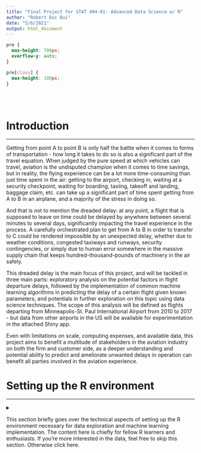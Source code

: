 ```yaml
---
title: "Final Project for STAT 494-01: Advanced Data Science w/ R"
author: "Robert Duc Bui"
date: "5/6/2021"
output: html_document
---
```


```css
pre {
  max-height: 700px;
  overflow-y: auto;
}

pre[class] {
  max-height: 100px;
}
```

<br><br>

<div class="mycontent">

# Introduction

------------------------------------------------------------------------

Getting from point A to point B is only half the battle when it comes to forms of transportation - how long it takes to do so is also a significant part of the travel equation. When judged by the pure speed at which vehicles can travel, aviation is the undisputed champion when it comes to time savings, but in reality, the flying experience can be a lot more time-consuming than just time spent in the air: getting to the airport, checking in, waiting at a security checkpoint, waiting for boarding, taxiing, takeoff and landing, baggage claim, etc. can take up a significant part of time spent getting from A to B in an airplane, and a majority of the stress in doing so.

And that is not to mention the dreaded delay: at any point, a flight that is supposed to leave on time could be delayed by anywhere between several minutes to several days, significantly impacting the travel experience in the process. A carefully orchestrated plan to get from A to B in order to transfer to C could be rendered impossible by an unexpected delay, whether due to weather conditions, congested taxiways and runways, security contingencies, or simply due to human error somewhere in the massive supply chain that keeps hundred-thousand-pounds of machinery in the air safely.

This dreaded delay is the main focus of this project, and will be tackled in three main parts: exploratory analysis on the potential factors in flight departure delays, followed by the implementation of common machine learning algorithms in predicting the delay of a certain flight given known parameters, and potentials in further exploration on this topic using data science techniques. The scope of this analysis will be defined as flights departing from Minneapolis-St. Paul International Airport from 2010 to 2017 - but data from other airports in the US will be available for experimentation in the attached Shiny app.

Even with limitations on scale, computing expenses, and available data, this project aims to benefit a multitude of stakeholders in the aviation industry on both the firm and customer side, as a deeper understanding and potential ability to predict and ameliorate unwanted delays in operation can benefit all parties involved in the aviation experience.

# Setting up the R environment

------------------------------------------------------------------------

<details>

<summary>

This section briefly goes over the technical aspects of setting up the R environment necessary for data exploration and machine learning implementation. The content here is chiefly for fellow R learners and enthusiasts. If you're more interested in the data, feel free to skip this section. Otherwise click here.

</summary>

## Basic Packages

For the graphs in this demonstration, I will be using the *tidyverse* suite of packages for RStudio as the main toolset for data wrangling, cleaning, and visualisation through *ggplot2*, and implementation of interactive plots through *plotly*. I will also be using *lubridate* for datetime manipulation, *stringr* for string manipulation, *dbplyr*, *RMySQL* and *RSQLite* for SQL querying from a database in order to speed up basic data manipulation. For aesthetic customisation of the document, I use *patchwork* and *extrafont*.

```r
library(tidyverse)   # RStudio's suite of extended tools.
library(magrittr)
library(lubridate)   # For datetime manipulation
library(extrafont)   # For custom fonts.
library(patchwork)   # For plot tiling.
library(kableExtra)  # For tables
library(plotly)      # For interactivity
library(Cairo)       # For plot render anti-aliasing
```

For the machine learning algorithms in part 2, I will be using the tidy R programming syntax of the *tidymodels* package, which acts as a universal wrapper for multiple ML packages. I will be using a combination of the *tidymodels*-included *yardstick* package and the *DALEX* and *DALEXtra* package family to assess the performance of the models. Depending on the specific ML model that *tidymodels* calls, RStudio will need specific packages, which I will note in the associated code section.

```r
library(tidymodels)  # For ML workflows.
library(tensorflow)  # For GPU acceleration with keras [NOT STABLE - DEPENDENT ON SYMLINK, WILL REBUILD]
library(ranger)      # For rf training
library(glmnet)      # For LASSO training
library(keras)       # For MLP training
library(DALEX)       # For model estimation and performance assessment.
library(DALEXtra)    # For model estimation and performance assessment.
```

## Database Setup

This project will be tapping into the *airlines* SQL database hosted by the authors of [Modern Data Science with R](https://mdsr-book.github.io/). In this section I will use *dbplyr* syntax to initialise and configure the R-to-SQL connection.

```r
library(dbplyr)
library(RMySQL)
library(RSQLite)

# Creating a database connection object to be used in dbplyr queries
con_air <- dbConnect(RMySQL::MySQL(),
                     dbname = "airlines",
                     host = "mdsr.cdc7tgkkqd0n.us-east-1.rds.amazonaws.com",
                     user = "mdsr_public",
                     password = "ImhsmflMDSwR")

dbListTables(con_air)
```

## Colour palette

I will also set a custom colour scale for use throughout different visualisations, for the sake of design continuity. The palettes are defined here, and displayed below. Each airline's colour is matched to elements of their logo and livery, or in cases where confusion could arise (as many airlines use shades of blue that are close to identical), a secondary or tertiary colour present on their livery or marketing material.

Note that for data corresponding to local and minor airlines that purely service routes as a subsidiary or in partnership with a major airline, I will process such data as part of the major airline to cut down on computational costs and reduce confusion, as most of such flights operated under code-sharing would be advertised as, and assigned a code matching that of the parent carrier.

```r
cols <- c("AA"="#0078d2",
          "AS"="#9abd63",
          "B6"="#7eb4f7",
          "DL"="#ab1740",
          "F9"="#006341",
          "HA"="#cb0686",
          "NK"="#f7e501",
          "OO"="#6d8ba6",
          "UA"="#00319b",
          "VX"="#dc2424",
          "WN"="#f29802",
          "YV"="#251f21")

airline_names <- c(
  "AA" = "American (incl. Subsidiaries)",
  "AS" = "Alaska",
  "B6" = "JetBlue",
  "DL" = "Delta (incl. Subsidiaries)",
  "F9" = "Frontier",
  "HA" = "Hawaii",
  "NK" = "Spirit",
  "OO" = "SkyWest",
  "UA" = "United (incl. Subsidiaries)",
  "VX" = "Virgin",
  "WN" = "Southwest",
  "YV" = "Mesa"
) %>% 
  as.data.frame() %>% 
  rownames_to_column("parent_carrier")

colnames(airline_names)[2] <- "name"

colors <- as.data.frame(cols) %>% 
  rownames_to_column()

colnames(colors)[1] <- "parent_carrier"
colnames(colors)[2] <- "color"

parent_carrier <- c("DL","AA","AS","B6","UA","DL","UA","F9","WN","HA","AA","NK","AA","OO","UA","AA","VX","WN","UA","YV")
```

</detail>

# Data Preparation

------------------------------------------------------------------------

This project will be tapping into the *airlines* SQL database hosted by the authors of [Modern Data Science with R](https://mdsr-book.github.io/). In this section I will use *dbplyr* syntax to initialise and configure the R-to-SQL connection.

First, a `local` string object is created for the airport code. This object would be used in the SQL query to isolate flights that depart from specified local airport. While having the entire dataset available for visualisation would be ideal, having one airport allows for more localised and specific insights, while cutting down on the memory requirement of processing a large amount of data. Note that even after isolating for MSP (Minneapolis-St. Paul International Airport), the data query still takes around a minute to run, and returns nearly a million rows of 9 columns.

```r
# Defining local airport for base analysis
local = "MSP"
```

Now, using *dplyr*'s syntax, I perform as much of the data cleaning and wrangling before calling the `collect()` function from *dbplyr*, to offload some of the computational work to the SQL server. Because this project is severely limited in terms of available memory, especially when compared to the much more scalable and managed memory pool of an AWS server, this step allows us to speed up processing speed while preventing a catastrophic crash due to memory leak or overflow. 

Not all of this could be done in one *dbplyr* pipeline, however. As base SQL does not have as robust a datetime manipulation feature set as *lubridate*, I can only offload as much transformation work before I have to export to a R dataframe that would allow compatibility with *lubridate*.

An alternative method for SQL-importing here would have been to write SQL queries manually instead of relying on *dbplyr*'s tidy-to-SQL translation, but as the two methods are roughly equivalent for all intents and purposes, I opt for tidy formatting as it would be more readable to R audiences, and to streamline interactions with local RStudio environment objects.

```r
# Filtering for only flights from defined local airport
flights_fromlocal <- tbl(con_air,"flights") %>% 
  filter(origin == local) %>% 
  mutate(date = substr(time_hour,1,10)) %>%
  select(date,year,month,day,hour,carrier,dest,dep_delay,distance) %>% 
  ungroup() %>% 
  collect()

# SELECT-ing for carriers and merging with parent-carrier and custom colour scale data (see Setting up the R Environment above for more details)
carriers <- tbl(con_air,"flights") %>% 
  group_by(carrier) %>% 
  summarise() %>% 
  collect() %>% 
  cbind(parent_carrier) %>% 
  left_join(colors)

# Separate data frame of destination airport latitude and longitude for flights that depart from local airport for spatial visualisation later on.
routes_fromlocal <- tbl(con_air,"flights") %>% 
  filter(origin == local) %>% 
  group_by(dest) %>% 
  summarise(n=n()) %>% 
  collect()
routes_fromlocal <- tbl(con_air,"airports") %>% 
  select(dest=faa,lat,lon,city) %>% 
  collect() %>% 
  right_join(routes_fromlocal) %>% 
  na.omit()

# Data point of geographical location for local airport.
local_geo <- tbl(con_air,"airports") %>% 
  filter(faa == local) %>% 
  select(lat,lon) %>% 
  collect()

# Separate data frame for airports that do not receive any flights from local airport.
airports_no_flights <- tbl(con_air,"airports") %>% 
  select(dest=faa,lat,lon,city) %>% 
  collect() %>% 
  anti_join(routes_fromlocal) %>% 
  na.omit()
```


# Exploratory Analysis of Departure Delays

------------------------------------------------------------------------

Now that the data is retrieved from the SQL server, we can proceed to the exploratory analysis.

## Carrier Effect

Given the different price segments that carriers operate at, it would be reasonable to surmise that operations and ground services pattern would also vary across carriers. This difference could potentially affect whether a flight is delayed or not, and thus here we look at difference in departure delay between carriers. 

> One quirk of the data set that must be noted is the fact that there are many negative values for departure delay, signifying that a flight is able to depart earlier than scheduled time. While this is good news for the passengers on such flights, negative values can potentially cause problems with scaling in plots while not contributing much to the usefulness of this analysis. Therefore, I have opted to standardise all negative `dep_delay` values to 0. In cases where extremely large values necessitate the use of a logarithmic scale, values equal to 0 or lower would be evaluated on a case-by-case basis, preferably by omitting them from that specific plot.

First we start off by examining the proportion of flights that are either early or on-time compared to late flights, and the number of flights departing from MSP, by carrier. Unsurprisingly, Delta operates the most flights out of MSP, one of its national hubs. Most airlines hover around 70% flights on-time, with Southwest, Spirit, and Frontier trailing the rest.

```r
options(scipen=999)

flights_fromlocal %>% 
  left_join(carriers) %>% 
  mutate(is_late = ifelse(dep_delay > 0, T, F)) %>% 
  group_by(parent_carrier,is_late) %>% 
  summarise(n=n()) %>%
  mutate(prop_on_time = round(n/sum(n),digits = 2)) %>% 
  left_join(airline_names) %>% 
  ggplot(
    aes(
      x = fct_reorder(name,n),
      y = n,
      alpha = ifelse(is_late != 1, 1, .85),
      fill = parent_carrier,
      color = parent_carrier
    )
  )+
  geom_col()+
  geom_text(aes(x = fct_reorder(name,n), 
                y = -4000, 
                label = format(round(prop_on_time, 2), nsmall = 2)),hjust = 1)+
  coord_flip()+
  scale_fill_manual(values = cols)+
  scale_color_manual(values = cols)+
  ylim(-12000, 600000)+
  #scale_y_sqrt()+
  theme_minimal()+
  labs(
    x = "",
    y = paste("Filled portions indicate on-time flights, departing from",local)
  )+
  theme(legend.position = "none")
```

The next plot examines the distribution in the delay of all flights that are NOT on-time, with `dep_delay` higher than 0. Almost all of these distributions have extremely long tails, with rare occurrences of much longer delays than usual. 

```r
flights_fromlocal %>% 
  filter(dep_delay > 0) %>% 
  left_join(carriers) %>% 
  select(parent_carrier,dep_delay) %>% 
  left_join(airline_names) %>% 
  ggplot(
    aes(
      x = dep_delay,
      y = name,
      fill = parent_carrier,
      colour = parent_carrier,
      group = name,
      height = ..density..
    )
  )+
  ggridges::geom_density_ridges(stat = "binline", 
                                trim = TRUE,
                                binwidth = 30,
                                panel_scaling = TRUE,
                                draw_baseline = F,
                                scale = .9)+
  scale_fill_manual(values = cols)+
  scale_color_manual(values = cols)+
  theme_minimal()+
  labs(
    x = paste("Departure Delay Distribution by Minutes, departing from",local),
    y = ""
  )+
  theme(legend.position = "none")
```

As this tail is very long but thin, with a quick stratification we can see that for extremely long wait times, only a very small proportion of flights have long wait times. The specific numbers for different strata are listed in the table below. 

```r
flights_fromlocal %>% 
  mutate(dep_delay = as.numeric(dep_delay)) %>% 
  select(dep_delay) %>% 
  mutate(Stratum = case_when(dep_delay <= 0 ~ "<0 or on-time",
                             0 < dep_delay & dep_delay <= 120 ~  "0 to 2 hours",
                             120 < dep_delay & dep_delay <= 360 ~ "2+ to 6 hours",
                             360 < dep_delay & dep_delay <= 720 ~ "6+ to 12 hours",
                             720 < dep_delay & dep_delay <= 1440 ~ "Half to full day",
                             1440 < dep_delay ~ "More than 1 full day")) %>% 
  group_by(Stratum) %>% 
  summarise(`# of Flights`=n()) %>% 
  mutate(Proportion = `# of Flights`/sum(`# of Flights`)) %>% 
  kbl() %>% 
  kable_styling(bootstrap_options = c("striped", "hover", "condensed"))
```

Note that as only about ~1.5% of all flights ever end up getting delayed for more than 2 hours, this might produce extremities that affect the performance of a machine learning model implemented on untransformed data. We will address this further in part 2.

This next plot examines the carrier effect on average delay time as a whole - including negative delays i.e. flights that depart early. Budget airlines fare worse here, with Spirit, Southwest, and Frontier scraping the bottom. Around the average and lower segment of delay times, with the exception of United, are major airlines like Delta, American, Alaska, and SkyWest (technically not a major airline, but operates as an affiliate for Alaska as Alaska SkyWest, American as American Eagle, Delta as Delta Connection, and United as United Express - so can roughly be considered as one in this context.)

Note that from here on out, I will be removing all carriers that have fewer than 100 flights over an assessment period, as such a small sample size cannot provide statistically robust information.

```r
flights_fromlocal %>% 
  left_join(carriers) %>% 
  group_by(parent_carrier) %>% 
  summarise(delay = mean(dep_delay),
            n = n()) %>% 
  left_join(airline_names) %>% 
  filter(n >= 100) %>% 
  ggplot(
    aes(
      x = fct_reorder(name,delay),
      y = delay,
      fill = parent_carrier,
      color = parent_carrier,
      text = paste("Carrier: ", name,"\n",
                   "Number of flights: ", n, "\n",
                   "Average Delay: ~",round(delay,digits=2)," minutes","\n", sep = "")
    )
  )+
  geom_col(size = .01)+
  coord_flip()+
  scale_fill_manual(values = cols)+
  scale_color_manual(values = cols)+
  theme_minimal()+
  labs(
    x = "",
    y = paste("Average Delay by Minutes, departing from",local)
  )+
  theme(legend.position = "none") -> p

p %>% ggplotly(tooltip = c("text"))

```

With the above graphs in mind, we can come to a conclusion that there is a moderate relationship between carrier and delay times: budget airlines generally have more delays, major airlines hover around the average (with Delta providing a pretty good demonstration of the law of large numbers, trending towards an average performance through a large number of samples). Whether this relationship is robust or not will be explored in the performance assessment of machine learning models in part 2.

## Year-over-Year Effect

Without any information, we can still surmise that there could be a relationship between a specific year and average delay times: different weather patterns, specific economic events that affect travel volume on the demand side and supply chain integrity on the supply side, world events that could lead to tightening or loosening security measures, etc. While not present in the data set, the year 2020 and 2021 would be prime examples of this: flight volumes plummeted during 2020 compared to all other years around it, and 2021 flight volume could start to recover and even increase relatively to pre-pandemic levels due to the pressure-valve-like release of suppressed, latent travel demand. 

To establish a baseline before applying the above carrier effect, we now plot the average delay time by year. The year-over-year difference is negligible (~2 minute change, practically imperceptible compared to airtime), which could be due to the large proportion of flights that are on-time or early. Therefore we add an additional group for *only* flights that are delayed by at least 1 minute, for which the YoY change remains negligible, with the exception of 2016, after which delays are elevated by nearly 8 minutes compared to pre-2016 levels.

```r
flights_fromlocal %>%
  left_join(carriers) %>%
  filter(dep_delay > 0) %>%
  group_by(year) %>%
  summarise(delay = mean(dep_delay),
            n = n()) %>%
  mutate(valtype = ifelse(T, "Delayed Only")) %>%
  rbind(
    flights_fromlocal %>%
      left_join(carriers) %>%
      group_by(year) %>%
      summarise(delay = mean(dep_delay),
                n = n()) %>%
      mutate(valtype = ifelse(T, "All Flights"))
  ) %>%
  ggplot(aes(
    x = year,
    y = delay,
    #fill = parent_carrier,
    color = valtype,
    group = 1,
    text = paste(
      "Year: ",year,"\n",
      "Number of flights: ",n,"\n",
      valtype, " Delay: ~",round(delay,digits = 1)," minutes","\n",
      "Group: ",valtype,
      sep = ""
    )
  )) +
  geom_line(size = 0.7) +
  geom_point() +
  #scale_fill_manual(values = cols)+
  #scale_color_manual(values = cols)+
  #facet_wrap(~name)+
  theme_minimal() +
  labs(x = paste("Year-over-Year Average Delay by Minutes, departing from",local),
       y = "") +
  theme(legend.position = "none") -> p

p %>% ggplotly(tooltip = c("text"))
```

Similarly, plotting the YoY change in the median value of departure delay gives us little in the way of insights. From here on out, similar baseline plots will have both mean and median combined on the same plot.

```r
flights_fromlocal %>%
  left_join(carriers) %>%
  filter(dep_delay > 0) %>%
  group_by(year) %>%
  summarise(delay = median(dep_delay),
            n = n()) %>%
  mutate(valtype = ifelse(T, "Delayed Only")) %>%
  rbind(
    flights_fromlocal %>%
      left_join(carriers) %>%
      group_by(year) %>%
      summarise(delay = median(dep_delay),
                n = n()) %>%
      mutate(valtype = ifelse(T, "All Flights"))
  ) %>%
  ggplot(aes(
    x = year,
    y = delay,
    #fill = parent_carrier,
    color = valtype,
    group = 1,
    text = paste(
      "Year: ",year,"\n",
      "Number of flights: ",n,"\n",
      "Median Delay: ~",round(delay,digits = 1)," minutes","\n",
      "Group: ",valtype,
      sep = ""
    )
  )) +
  geom_line(size = 0.7) +
  geom_point() +
  #scale_fill_manual(values = cols)+
  #scale_color_manual(values = cols)+
  #facet_wrap(~name)+
  theme_minimal() +
  labs(x = paste("Year-over-Year Median Delay by Minutes, departing from",local),
       y = "") +
  theme(legend.position = "none") -> p

p %>% ggplotly(tooltip = c("text"))
```

Applying a `facet_wrap` for different carriers, the trends for most carriers with substantive volume out of MSP do not appear to showcase any robust temporal relationships, with the exception of Spirit. Somewhat encouragingly, Spirit's track record improved year-over-year from 2015 to 2017 by significant amounts.

```r
flights_fromlocal %>% 
  left_join(carriers) %>% 
  group_by(year,parent_carrier) %>% 
  summarise(delay = mean(dep_delay),
            n = n()) %>% 
  mutate(shapetype = ifelse(1,"Average")) %>% 
  rbind(
    flights_fromlocal %>%
      left_join(carriers) %>%
      group_by(year,parent_carrier) %>%
      summarise(delay = median(dep_delay),
                n = n()) %>%
      mutate(shapetype = ifelse(T, "Median"))
  ) %>% 
  left_join(airline_names) %>% 
  filter(n>=100) %>% 
  left_join(airline_names) %>% 
  ggplot(
    aes(
      x = year,
      y = delay,
      fill = parent_carrier,
      color = parent_carrier,
      shape = shapetype,
      linetype = shapetype,
      group = 1,
      text = paste("Carrier: ", name,"\n",
                   "Year: ", year, "\n",
                   "Number of flights: ", n, "\n",
                   shapetype, " Delay: ~",round(delay)," minutes","\n", sep = "")
    )
  )+
  geom_line(size = 0.7)+
  geom_point()+
  scale_fill_manual(values = cols)+
  scale_color_manual(values = cols)+
  facet_wrap(~name)+
  theme_minimal()+
  labs(
    x = paste("Year-over-Year Mean/Median Delay across Carriers by Minutes, departing from",local),
    y = ""
  )+
  theme(legend.position = "none") -> p

p %>% ggplotly(tooltip = c("text"))
```

## Month Effect

Of the time effects, the differential between delays across months is probably the most intuitive even without any domain knowledge: certain months of the year with popular holidays would see increased travel volume, thereby increasing the likelihood of a delay occurring. Below we establish a baseline of mean and median delay by month of the year when taking the whole data frame, before delving into carrier effects. 

As seen below, these assumptions pretty much hold true: both median and mean `dep_delay` are higher in peak travel months such as the June-July summer vacation season and the Christmas season. 

```r
flights_fromlocal %>%
  left_join(carriers) %>%
  filter(dep_delay > 0) %>%
  group_by(month) %>%
  summarise(delay = median(dep_delay),
            n = n()) %>% 
  mutate(valtype = ifelse(T, "Delayed Only"),
         shapetype = ifelse(T,"Median")) %>%
  rbind(
    flights_fromlocal %>%
      left_join(carriers) %>%
      group_by(month) %>%
      summarise(delay = median(dep_delay),
                n = n()) %>%
      mutate(valtype = ifelse(T, "All Flights"),
             shapetype = ifelse(T,"Median"))
  ) %>%
  rbind(
    flights_fromlocal %>%
      left_join(carriers) %>%
      group_by(month) %>%
      summarise(delay = mean(dep_delay),
                n = n()) %>%
      mutate(valtype = ifelse(T, "All Flights"),
             shapetype = ifelse(T,"Average"))
  ) %>%
  rbind(
    flights_fromlocal %>%
      left_join(carriers) %>%
      filter(dep_delay > 0) %>%
      group_by(month) %>%
      summarise(delay = mean(dep_delay),
                n = n()) %>%
      mutate(valtype = ifelse(T, "Delayed Only"),
             shapetype = ifelse(T,"Average"))
  ) %>%
  ggplot(aes(
    x = month,
    y = delay,
    #fill = parent_carrier,
    color = valtype,
    shape = shapetype,
    linetype = shapetype,
    group = 1,
    text = paste(
      "Month: ",month,"\n",
      "Number of flights: ",n,"\n",
      shapetype, " Delay: ~",round(delay,digits = 1)," minutes","\n",
      "Group: ",valtype,
      sep = ""
    )
  )) +
  geom_line(size = 0.7) +
  geom_point() +
  scale_x_discrete(limits=c(1:12))+
  #scale_fill_manual(values = cols)+
  #scale_color_manual(values = cols)+
  #facet_wrap(~name)+
  theme_minimal() +
  labs(x = paste("Monthly Median/Mean Delay by Minutes, departing from",local),
       y = "") +
  theme(legend.position = "none") -> p

p %>% ggplotly(tooltip = c("text"))
```

When faceted by carriers, the same pattern roughly holds across carriers with substantial volume. Interestingly enough, Spirit stands out as the sole airline with a much larger increase in average delay times as it transitions from low volume to high volume. There could be two potential reasons behind this pattern: either this is an artifact of Spirit's lower overall flight volume compared to major airlines, or perhaps Spirit's operational model is less scalable than that of major airlines, whose processes might be more adapted to allow for operational consistency and continuity during periods of heavy load.

```r
flights_fromlocal %>% 
  left_join(carriers) %>% 
  group_by(month,parent_carrier) %>% 
  summarise(delay = mean(dep_delay),
            n=n()) %>% 
  mutate(shapetype = ifelse(1,"Average")) %>% 
  rbind(
    flights_fromlocal %>%
      left_join(carriers) %>%
      group_by(month,parent_carrier) %>%
      summarise(delay = median(dep_delay),
                n = n()) %>%
      mutate(shapetype = ifelse(T, "Median"))
  ) %>% 
  left_join(airline_names) %>% 
  filter(n>=100) %>% 
  ggplot(
    aes(
      x = month,
      y = delay,
      fill = parent_carrier,
      color = parent_carrier,
      shape = shapetype,
      linetype = shapetype,
      group = 1,
      text = paste("Carrier: ", name,"\n",
                   "Month: ", month, "\n",
                   "Number of flights: ", n, "\n",
                   shapetype, " Delay: ~",round(delay)," minutes","\n", sep = "")
    )
  )+
  geom_line(size = 0.7)+
  geom_point()+
  scale_fill_manual(values = cols)+
  scale_color_manual(values = cols)+
  scale_x_discrete(limits=c(1:12))+
  facet_wrap(~name)+
  theme_minimal()+
  labs(
    x = paste("Monthly Median/Mean Delay across Carriers by Minutes, departing from",local),
    y = ""
  )+
  theme(legend.position = "none") -> p

p %>% ggplotly(tooltip = c("text"))
```

## Day-of-the-Week Effect

Using the same procedure as for the previous two potential time effects, here we can scarcely observe any pattern.

```r
flights_fromlocal %>%
  mutate(time_day = date(date),
         wday = wday(time_day)) %>% 
  left_join(carriers) %>%
  filter(dep_delay > 0) %>%
  group_by(wday) %>%
  summarise(delay = median(dep_delay),
            n = n()) %>% 
  mutate(valtype = ifelse(T, "Delayed Only"),
         shapetype = ifelse(T,"Median")) %>%
  rbind(
    flights_fromlocal %>%
      mutate(time_day = date(date),
             wday = wday(time_day)) %>% 
      left_join(carriers) %>%
      group_by(wday) %>%
      summarise(delay = median(dep_delay),
                n = n()) %>%
      mutate(valtype = ifelse(T, "All Flights"),
             shapetype = ifelse(T,"Median"))
  ) %>%
  rbind(
    flights_fromlocal %>%
      mutate(time_day = date(date),
             wday = wday(time_day)) %>% 
      left_join(carriers) %>%
      group_by(wday) %>%
      summarise(delay = mean(dep_delay),
                n = n()) %>%
      mutate(valtype = ifelse(T, "All Flights"),
             shapetype = ifelse(T,"Average"))
  ) %>%
  rbind(
    flights_fromlocal %>%
      mutate(time_day = date(date),
             wday = wday(time_day)) %>% 
      left_join(carriers) %>%
      filter(dep_delay > 0) %>%
      group_by(wday) %>%
      summarise(delay = mean(dep_delay),
                n = n()) %>%
      mutate(valtype = ifelse(T, "Delayed Only"),
             shapetype = ifelse(T,"Average"))
  )  %>%
  ggplot(aes(
    x = wday,
    y = delay,
    #fill = parent_carrier,
    color = valtype,
    shape = shapetype,
    linetype = shapetype,
    group = 1,
    text = paste(
      "Weekday: ",wday,"\n",
      "Number of flights: ",n,"\n",
      shapetype," Delay: ~",round(delay,digits = 1)," minutes","\n",
      "Group: ",valtype,
      sep = ""
    )
  )) +
  geom_line(size = 0.7) +
  geom_point() +
  #scale_fill_manual(values = cols)+
  #scale_color_manual(values = cols)+
  #facet_wrap(~name)+
  scale_x_discrete(limits=c(1:7))+
  theme_minimal() +
  labs(x = paste("Mean/Median Delay across days of the week by Minutes, departing from",local),
       y = "") +
  theme(legend.position = "none") -> p

p %>% ggplotly(tooltip = c("text"))
```

Similarly, there is little to be gleaned from carrier-faceted data either. There seems not to be a very robust relationship, if any at all, between `wday` and `dep_delay`. We will refrain from creating this variable in training the machine learning models.

```r
flights_fromlocal %>% 
  mutate(time_day = date(date),
         wday = wday(time_day)) %>% 
  left_join(carriers) %>%
  group_by(wday,parent_carrier) %>% 
  summarise(delay = mean(dep_delay),
            n=n()) %>% 
  mutate(shapetype = ifelse(1,"Average")) %>% 
  rbind(
    flights_fromlocal %>%
      mutate(time_day = date(date),
             wday = wday(time_day)) %>% 
      left_join(carriers) %>%
      group_by(wday,parent_carrier) %>%
      summarise(delay = median(dep_delay),
                n = n()) %>%
      mutate(shapetype = ifelse(T, "Median"))
  ) %>% 
  left_join(airline_names) %>% 
  filter(n>=100) %>% 
  ggplot(
    aes(
      x = wday,
      y = delay,
      fill = parent_carrier,
      color = parent_carrier,
      shape = shapetype,
      linetype = shapetype,
      group = 1,
      text = paste("Carrier: ", name,"\n",
                   "Day of the Week: ", wday, "\n",
                   "Number of flights: ", n, "\n",
                   shapetype," Delay: ~",round(delay)," minutes","\n", sep = "")
    )
  )+
  geom_line(size = 0.7)+
  geom_point()+
  scale_fill_manual(values = cols)+
  scale_color_manual(values = cols)+
  scale_x_discrete(limits=c(1:7))+
  facet_wrap(~name)+
  theme_minimal()+
  labs(
    x = paste("Mean/Median Delay across days of the week by Minutes, departing from",local),
    y = ""
  )+
  theme(legend.position = "none") -> p

p %>% ggplotly(tooltip = c("text"))
```

## Hour Effect

Grouping all flights in a certain hour and plotting departure delay shows that the later a flight is scheduled to leave in the day, the higher the expected delay amount. This pattern holds across airlines, albeit to different extents, and can potentially be included in machine learning models.

```r
flights_fromlocal %>%
  left_join(carriers) %>%
  filter(dep_delay > 0) %>%
  group_by(hour) %>%
  summarise(delay = median(dep_delay),
            n = n()) %>% 
  mutate(valtype = ifelse(T, "Delayed Only"),
         shapetype = ifelse(T,"Median")) %>%
  rbind(
    flights_fromlocal %>%
      left_join(carriers) %>%
      group_by(hour) %>%
      summarise(delay = median(dep_delay),
                n = n()) %>%
      mutate(valtype = ifelse(T, "All Flights"),
             shapetype = ifelse(T,"Median"))
  ) %>%
  rbind(
    flights_fromlocal %>%
      left_join(carriers) %>%
      group_by(hour) %>%
      summarise(delay = mean(dep_delay),
                n = n()) %>%
      mutate(valtype = ifelse(T, "All Flights"),
             shapetype = ifelse(T,"Average"))
  ) %>%
  rbind(
    flights_fromlocal %>%
      left_join(carriers) %>%
      filter(dep_delay > 0) %>%
      group_by(hour) %>%
      summarise(delay = mean(dep_delay),
                n = n()) %>%
      mutate(valtype = ifelse(T, "Delayed Only"),
             shapetype = ifelse(T,"Average"))
  )  %>%
  filter(n>100) %>% 
  ggplot(aes(
    x = hour,
    y = delay,
    #fill = parent_carrier,
    color = valtype,
    shape = shapetype,
    linetype = shapetype,
    group = 1,
    text = paste(
      "Hour: ",hour,"\n",
      "Number of flights: ",n,"\n",
      shapetype," Delay: ~",round(delay,digits = 1)," minutes","\n",
      "Group: ",valtype,
      sep = ""
    )
  )) +
  geom_line(size = 0.7) +
  geom_point() +
  #scale_fill_manual(values = cols)+
  #scale_color_manual(values = cols)+
  #facet_wrap(~name)+
  scale_x_discrete(limits=c(0:23))+
  theme_minimal() +
  labs(x = paste("Mean/Median Delay across hours, departing from",local),
       y = "") +
  theme(legend.position = "none") -> p

p %>% ggplotly(tooltip = c("text"))
```


```r
flights_fromlocal %>% 
  left_join(carriers) %>% 
  group_by(hour,parent_carrier) %>% 
  summarise(delay = mean(dep_delay),
            n=n()) %>% 
  mutate(shapetype = ifelse(1,"Average")) %>% 
  rbind(
    flights_fromlocal %>%
      left_join(carriers) %>%
      group_by(hour,parent_carrier) %>%
      summarise(delay = median(dep_delay),
                n = n()) %>%
      mutate(shapetype = ifelse(T, "Median"))
  ) %>% 
  left_join(airline_names) %>% 
  filter(n>=100) %>% 
  ggplot(
    aes(
      x = hour,
      y = delay,
      fill = parent_carrier,
      color = parent_carrier,
      shape = shapetype,
      linetype = shapetype,
      group = 1,
      text = paste("Carrier: ", name,"\n",
                   "Hour: ", hour, "\n",
                   "Number of flights: ", n, "\n",
                   shapetype, " Delay: ~",round(delay)," minutes","\n", sep = "")
    )
  )+
  geom_line(size = 0.7)+
  geom_point()+
  scale_fill_manual(values = cols)+
  scale_color_manual(values = cols)+
  scale_x_discrete(limits=seq(0, 24, 2))+
  facet_wrap(~name)+
  theme_minimal()+
  labs(
    x = paste("Mean/Median Delay across hours, departing from", local),
    y = ""
  )+
  theme(legend.position = "none") -> p

p %>% ggplotly(tooltip = c("text"))
```

## Destinations

To see the various destinations of flights departing from MSP and the average delay for each destination airport, here we construct a plotly interactive map directly with `plotly`'s syntax instead of a `ggplotly`-based approach. In the below map and its interactive counterpart in the Shiny app, the star denotes departure airport, green circles denote destination airports, and the size of said circles are the average delay. The average annual volume of flights is also encoded in the hover tooltip.

```r
flights_fromlocal %>% 
  group_by(dest) %>% 
  summarise(delay = mean(dep_delay)) %>% 
  left_join(routes_fromlocal) -> d2

geo <- list(
      #scope = "usa",
      projection = list(
      type = 'orthographic',
      rotation = list(lon = local_geo$lon, lat = local_geo$lat, roll = 0)
      ),
      showland = T,
      landcolor = 'transparent',
      countrycolor = 'transparent'
    )
    
p <- plot_geo() %>% 
      add_markers(
        data = airports_no_flights, x = ~lon, y = ~lat, 
        size = .1, 
        opacity=.16,
        hoverinfo = "none",
        symbol = I("x-thin"),
      ) %>%
      add_segments(
        data = d2, 
        x = local_geo$lon, xend = ~lon,
        y = local_geo$lat, yend = ~lat,
        alpha=.175,size = ~sqrt(n),
        opacity = .5
      ) %>% 
      add_markers(
        data = d2, x = ~lon, y = ~lat, 
        text = ~paste("Destination Airport:   ", dest, "\n","City:                          ",city,"\n","Average Delay:         ",round(delay)," minutes","\n","Annual # Flights:      ",n/8,sep=""), 
        hoverinfo = "text",
        size = ~delay^2
      ) %>% 
      add_markers(
        data = d2, x = local_geo$lon, y = local_geo$lat, 
        text = paste(local), 
        hoverinfo = "text",
        size = I(10),
        symbol = I("star"),
        color = I("red")
      )

ggplotly(p) %>% 
      layout(
        title = 'Delay by Destination Airport',
        geo = geo, showlegend = F,
        plot_bgcolor='transparent',
        paper_bgcolor='transparent'
      )
```

Given MSP's status as a major airport, its service network is extensive - which in turn causes this plot to be fairly information-dense. The following graph plot air distance to a destination against average delay to more clearly examine the potential relationship between the two. 

This scatterplot does not appear to follow a very robust relationship, and demonstrates a high amount of heteroskedasticity. Yet it does not appear to be entirely trivial, and perhaps ML algorithms can still make use of this variable in calculating an expected delay value.

```r
d2 %>%
  mutate(dist_km = geosphere::distHaversine(cbind(lon, lat),
                                            cbind(local_geo$lon, local_geo$lat)) /
           1000) %>%
  ggplot(aes(x    = dist_km,
             y    = delay,
             text = paste("Airport: ",dest,
                          "\nCity: ",city,
                          "\nDistance :",round(dist_km,digits=2),
                          "\nAvg. Delay: ",round(delay,digits=2),
                          sep = ""))) +
  geom_jitter()+
  labs(
    x = "Distance (km)",
    y = "Average Delay"
  )+
  theme_minimal() -> p1

p1 %>% ggplotly(tooltip = c("text"))
```

## EXTRA 1: Shiny App for All Airports Data Exploration

This section includes an embedded link to a Shiny app that allows all of the above plots to be produced for any airport in the US, accessible via the 3-letter IATA airport code. Note that as data is retrieved from a remote SQL server, performance is highly dependent on connection speed, data size, server load, etc. - as such, airports with massive flight volume such as ATL or LAX might take significantly longer to import.

```r
knitr::include_app("https://robert-mdh-bui.shinyapps.io/flights_exploratory_analysis/",
                   height = "600px")
```

> In case the embedded application does not load, here is a [Direct Link](https://robert-mdh-bui.shinyapps.io/flights_exploratory_analysis/).

# Machine Learning to Predict Delays

------------------------------------------------------------------------

## Resetting the environment

To start building the ML pipeline with `tidymodels`, first we have to clear the global environment to free up memory that could be better used for training at this stage. Then, using the same process of setting up the database earlier, we retrieve data from the server through `RMySQL` and `dbplyr` syntax.

```r
rm(list = ls())

con_air <- dbConnect(RMySQL::MySQL(),
                     dbname = "airlines",
                     host = "mdsr.cdc7tgkkqd0n.us-east-1.rds.amazonaws.com",
                     user = "mdsr_public",
                     password = "ImhsmflMDSwR")

local = "MSP"
parent_carrier <- c("DL","AA","AS","B6","UA","DL","UA","F9","WN","HA","AA","NK","AA","OO","UA","AA","VX","WN","UA","YV")

# Re-acquiring data for training & testing
alldata_local <- tbl(con_air,"flights") %>% 
  filter(origin == local,
         cancelled == 0,
         diverted == 0) %>% 
  select(time=sched_dep_time,carrier,dest,distance,date=time_hour,dep_delay) %>% 
  collect()

# Acquiring carrier data
carriers <- tbl(con_air,"flights") %>% 
  group_by(carrier) %>% 
  summarise() %>% 
  collect() %>% 
  cbind(parent_carrier)

# Replacing minor contract airlines with parent carrier tag and merging to form final raw data set
alldata_local <- alldata_local %>% 
  left_join(carriers) %>% 
  mutate(date = lubridate::date(date),
         carrier = parent_carrier) %>% 
  select(-c(parent_carrier))
```

As a step of caution to ensure that the training process does not consume too much system resources and overflow onto system pagefiles (which would slow performance down even further), we check the size of the data object with the `object_size()` function from the `pryr` package.

```r
alldata_local %>% 
  pryr::object_size()
```

```r
load(file = "trained_workflows/MSP/ranger_fit_log.RData")
load(file = "trained_workflows/MSP/lasso_fit_log.RData")
load(file = "trained_workflows/MSP/mlp.nnet_fit_log.RData")
```


## Pre-recipe transformation

Before we begin constructing `tidymodel` pipelines, recall that the distribution of departure delay values has an extremely long and thin tail - indicating the presence of extreme outliers, which might cause model performance to be negatively affected, or incorrectly assessed. In order to get around this, we perform a logarithmic scaling on departure delay values, which would allow for greater flexibility in dealing with extremities. A corollary of this however, is that flights that are on-time or early would not have a log value (since `log(0)` is undefined and `log(k)`for `k < 0` is not a real number) - which means we would have to force those values to 0 (equivalent to `log(1)`, or the same value as a flight that leaves 1 minute after scheduled). For all intents and purposes, whether a flight leaves 5 minutes early or 1 minute late should not matter for a traveller, so I would consider this loss of data integrity an acceptable trade-off.

```r
logdata_local <- alldata_local %>% 
  mutate(log_delay = case_when(dep_delay <= 1 ~ 0,
                                   dep_delay > 1 ~ dep_delay %>% log())) %>% 
  filter(is.double(log_delay) == T) %>% 
  select(-dep_delay)

```

We will not be keeping the year of a flight in the model, as this would introduce difficulties in adjusting for predicting present and future flights: integrating a time-series prediction algorithm to account for future trends is outside of the scopes of this project. 

Additionally, this raises a significant concern with using this model on present and future data, as predicting aviation patterns post-COVID would also require both domain knowledge and statistical techniques far beyond the scope of this project. We will proceed with building models nonetheless, holding the assumption that any outcome model would be more indicative of component factors contributing to departure delays, rather than actually being useful in the purpose of predicting the future especially in its current stage of relative non-complexity. 

Thus, we extract the month and date data from the `date` column and discard the year - and for the sake of convenience, rearrange the columns. The date column would still be kept however, in order to match them to US holidays.

```r
logdata_local <- logdata_local %>% 
  mutate(
    month = month(date),
    day = day(date)
  ) %>% 
  select(month,day,date,time,carrier,dest,distance,log_delay)
```

## Splitting the data

As per standard procedure, the data is split into a training set and a testing set for validation. Here we use `tidymodel` syntax to create a split key, and subset the data into their respective frames.

```r
# Setting seed for reproducibility 
set.seed(8675309) # Talk about an earworm.

splitkey <- initial_split(logdata_local, prop = .75)

flight_training_log <- splitkey %>% training()
flight_testing_log  <- splitkey %>% testing()
```

Finally, before we start building the model, for the purpose of benchmarking later on, we establish a baseline performance of a naive model that 'predicts' `log_delay` by assigning every row the average of all `log_delay`s. The metric chosen here would be RMSE, as this is a regression question as opposed to classification.


```r
rmse_naive <- flight_training_log %>% 
  mutate(naive_avg = mean(log_delay)) %>% 
  summarise(training_naive_log_rmse = sqrt(mean((log_delay - naive_avg) ^ 2)))

rmse_set <- rmse_naive
rmse_set
```


## Building the model

### Recipe

Now we can start building the recipe. To cut down on time and processing complexity, we will be using one recipe of universal tranformations that need to be performed, such as creating dummy variables to encode whether a flight was on a US public holiday or not and for day and month variables, creating dummy variables for factor columns, removing redundancies, centering-and-scaling numeric values, etc.

```r
recipe_log <- recipe(log_delay ~ .,
         data = flight_training_log) %>% 
  step_holiday(date, holidays = timeDate::listHolidays("US")) %>% 
  step_rm(date) %>% 
  step_mutate(time = (time %/% 100) + (time %% 100 / 60),
              month = month %>% as.factor(),
              day = day %>% as.factor()) %>% 
  step_dummy(c(day,month,carrier,dest)) %>%
  step_scale(c(time,distance)) %>% 
  step_center(c(time,distance)) %>% 
  step_zv(all_predictors())
```

### Model Specifications

Now we construct the specifications for three different models. While there are many different approaches to a regression problem, here we will limit our scope to just Random Forests, LASSO Regression, and Multi-Layer Perceptrons. The first two represent more intermediate versions of basic algorithms (Decision Trees and Linear Regression), while MLP represents the most basic foray into deep learning techniques. Once again, as we are time-constrained, cross-validation and regularisation will only be performed at the most basic levels where absolutely necessary.

```r
# Random Forest w/ `ranger` package
ranger_spec_log <- 
  rand_forest(mtry = 5,
              min_n = 50,
              trees = 100) %>% 
  set_mode("regression") %>% 
  set_engine("ranger")

ranger_wf_log <-
  workflow() %>% 
  add_recipe(recipe_log) %>% 
  add_model(ranger_spec_log)

# LASSO regression w/ `glmnet` package
lasso_spec_log <-
  linear_reg(mixture = 1) %>%
  set_engine("glmnet") %>%
  set_args(penalty = tune()) %>%
  set_mode("regression")

lasso_wf_log <-
  workflow() %>%
  add_recipe(recipe_log) %>%
  add_model(lasso_spec_log)

set.seed(8675309)
lasso_cv_log <-
  vfold_cv(flight_training_log, v = 3)

penalty_grid <-
  grid_regular(penalty(),
               levels = 4)

lasso_tune_log <-
  lasso_wf_log %>%
  tune_grid(resamples = lasso_cv_log,
            grid = penalty_grid)

lasso_best_param_log <-
  lasso_tune_log %>%
  select_best(metric = "rmse")

lasso_final_wf_log <-
  lasso_wf_log %>%
  finalize_workflow(lasso_best_param_log)

# Multi-Layer Perceptron with `keras`. 
# 
#mlp_spec_log <- 
  #mlp(epochs = 80, 
      #hidden_units = 20, 
      #dropout = .05) %>% 
  #set_mode("regression") %>% 
  #set_engine("keras", verbose = 1)

#mlp_wf_log <-
  #workflow() %>% 
  #add_recipe(recipe_log) %>% 
  #add_model(mlp_spec_log)

# Multi-Layer Perceptron with `nnet`, for compatibility
mlp.nnet_spec_log <- 
  mlp(epochs = 80, 
      hidden_units = 20, 
      dropout = .05) %>% 
  set_mode("regression") %>% 
  set_engine("nnet",MaxNWts = 5000)

mlp.nnet_wf_log <-
  workflow() %>% 
  add_recipe(recipe_log) %>% 
  add_model(mlp.nnet_spec_log)


```

Configuring the models to finalise workflows is a fairly straightforward process, albeit running the cross-validation process is time-consuming. 

### Fitting

Fitting the model for ranger and LASSO is a fairly standard process. 

```r
set.seed(8675309)
ranger_fit_log <- ranger_wf_log %>% 
  fit(flight_training_log)

set.seed(8675309)
lasso_fit_log <- 
  lasso_final_wf_log %>% 
  fit(flight_training_log)
```

We can preview the RMSE of these two models as below:

```r
rmse_ranger <- flight_training_log %>% 
  select(log_delay) %>% 
  bind_cols(predict(ranger_fit_log, new_data = flight_training_log)) %>% 
  summarise(training_ranger_log_rmse = sqrt(mean((log_delay - .pred) ^ 2)))

rmse_lasso <- flight_training_log %>% 
  select(log_delay) %>% 
  bind_cols(predict(lasso_fit_log, new_data = flight_training_log)) %>% 
  summarise(training_lasso_log_rmse = sqrt(mean((log_delay - .pred) ^ 2)))

rmse_set %<>% cbind(rmse_ranger) %>% cbind(rmse_lasso)
rmse_set
```

Similarly, we train and assess RMSE for the MLP algorithm below:

```r
set.seed(8675309)
mlp.nnet_fit_log <- 
  mlp.nnet_wf_log %>% 
  fit(flight_training_log)
```

```r
rmse_mlp.nnet <- flight_training_log %>% 
  select(log_delay) %>% 
  bind_cols(predict(mlp.nnet_fit_log, new_data = flight_training_log)) %>% 
  summarise(training_mlp.nnet_log_rmse = sqrt(mean((log_delay - .pred) ^ 2)))

rmse_set %<>% cbind(rmse_mlp.nnet)
rmse_set
```

While ideally I would have liked to implement a GPU-accelerated `keras'-based solution, the amount of compatibility issues raised during experimentation meant that such a solution has been cut out of this project.

For archival and performance optimisation purposes, I have chosen to save the trained model objects for use in future expansions to this project. This also has a positive corollary in speeding up the rendering speed of knitting this .Rmd document.

```r
save(ranger_fit_log,file = "trained_workflows/MSP/ranger_fit_log.RData")
save(lasso_fit_log,file = "trained_workflows/MSP/lasso_fit_log.RData")
save(mlp.nnet_fit_log,file = "trained_workflows/MSP/mlp.nnet_fit_log.RData")
```

## Model Assessment

In this section, we assess model performance using a two-step process. In part one, we break the model down to its constituent parts first using training data to observe training residuals and variable importance using RMSE-loss permutation. In part two, we validate the model on testing data to derive final performance metrics. To use an analogy, the first part is analogous to popping the bonnet of a car to examine its engine and components, while part two is road-testing the car on a track to ascertain its performance levels.

### Under the bonnet: model explainer on training data

As a single metric, we can call the `rmse_set` object created above to view the RMSE of each model when configured to predict on their own training data. These RMSE values can only be informational and cannot factor into final assessment of models, as they are not properly adjusted for overfitting/overtraining (recall that due to time constraints, k-fold cross validation was only performed on the LASSO regression model). 

All models have better RMSE than the naive approach of predicting the average for all values, which is a good sign. There is a casual relationship between computational complexity and model accuracy here, as the most advanced model (MLP) is the most performant, but none of the models ended up faring worse than not training at all.

```r
rmse_set %>% 
  kbl() %>% 
  kable_styling(bootstrap_options = c("striped", "hover", "condensed"))
```

To further assess the models, explainer objects are created here.

```r
# Creating `tidymodels` explainer object for LASSO
lasso_explain <- 
  explain_tidymodels(
    model = lasso_fit_log,
    data = flight_training_log %>% select(-log_delay), 
    y = flight_training_log %>% pull(log_delay),
    label = "lasso"
  )

# Creating `tidymodels` explainer object for random forest
rf_explain <- 
  explain_tidymodels(
    model = ranger_fit_log,
    data = flight_training_log %>% select(-log_delay), 
    y = flight_training_log %>% pull(log_delay),
    label = "rf"
  )

# Creating `tidymodels` explainer object for multilayer perceptron
mlp_explain <- 
  explain_tidymodels(
    model = mlp.nnet_fit_log,
    data = flight_training_log %>% select(-log_delay), 
    y = flight_training_log %>% pull(log_delay),
    label = "mlp"
  )
```

With these explainer objects, we can create performance plots below, depicting the distribution of residuals for each model. From the histogram, we can see that all models are overestimating delay time much more than they are underestimating - which, based on real-world implications, is much more desirable than the other way around: after all, arriving at the gate early due to an overestimated delay time is much better than being late due to underestimation. The thin and long tail is consistent with the data structure. 

Note that the residual here is essentially unit-free, as the dependent variable had been subjected to a logarithmic transformation. While this does make the model more abstract and less directly intuitive, log-transforming the DV helps overcoming the outsized effect of extreme-long-tail events on the residual calculation. 

```r
lasso_mod_perf <- model_performance(lasso_explain)
rf_mod_perf <-  model_performance(rf_explain)
mlp_mod_perf <-  model_performance(mlp_explain)

hist_plot <- 
  plot(lasso_mod_perf,
       rf_mod_perf,
       mlp_mod_perf,
       geom = "histogram")

box_plot <-
  plot(lasso_mod_perf,
       rf_mod_perf, 
       mlp_mod_perf,
       geom = "boxplot")

library(patchwork)
hist_plot + box_plot
```

Recall that in the first part, from the exploratory analysis plots, we had surmised that some of the temporal variables carry greater covariance with the DV: for example, there is an observable relationship between the month a flight takes place, or the hour of the day, and the departure delay. This is statistically confirmed by the `model_parts` functionality of `DALEXtra`: in the plot below, we can see that time and month are consistently the most important variables, whilst the date (effectively only used to test whether a date is a public holiday) and destination does not matter as much. 

```r
set.seed(8675309)
lasso_var_imp <- 
  model_parts(
    lasso_explain
    )
set.seed(8675309)
rf_var_imp <- 
  model_parts(
    rf_explain
    )

set.seed(8675309)
mlp_var_imp <- 
  model_parts(
    mlp_explain
    )

plot(lasso_var_imp, show_boxplots = TRUE)  / plot(rf_var_imp, show_boxplots = TRUE) / plot(mlp_var_imp, show_boxplots = TRUE)

```

### Track test: model explainer on testing data

A final assessment for the models is created here on pre-allocated testing data. We perform this as a final step in order to ensure the integrity of the validation process.

```r
rmse_ranger_validation <- flight_testing_log %>% 
  select(log_delay) %>% 
  bind_cols(predict(ranger_fit_log, new_data = flight_testing_log)) %>% 
  summarise(testing_ranger_log_rmse = sqrt(mean((log_delay - .pred) ^ 2)))

rmse_lasso_validation <- flight_testing_log %>% 
  select(log_delay) %>% 
  bind_cols(predict(lasso_fit_log, new_data = flight_testing_log)) %>% 
  summarise(testing_lasso_log_rmse = sqrt(mean((log_delay - .pred) ^ 2)))

rmse_mlp.nnet_validation <- flight_testing_log %>% 
  select(log_delay) %>% 
  bind_cols(predict(mlp.nnet_fit_log, new_data = flight_testing_log)) %>% 
  summarise(testing_mlp.nnet_log_rmse = sqrt(mean((log_delay - .pred) ^ 2)))

rmse_set %<>% 
  cbind(rmse_ranger_validation) %>% 
  cbind(rmse_lasso_validation) %>% 
  cbind(rmse_mlp.nnet_validation)
```

```r
rmse_set %>% 
  pivot_longer(cols = everything(),
               names_to = "RMSE type",
               values_to = "Value") %>% 
  kbl() %>% 
  kable_styling(bootstrap_options = c("striped", "hover", "condensed"))
```

With testing RMSE slightly higher than training RMSE and lower than the naive baseline, the models appear to have fairly adequate fit, and can be used to predict on new data if so desired. 

# Future Exploration Potentials

------------------------------------------------------------------------

While the basic models constructed in this project are adequate for its scope, there are many potential avenues for further exploration.

### Shiny Application Optimisation & Production Implementation

The included Shiny app for the Exploratory Analysis section of this project, while functional, has a litany of limitations: 

* Slow data fetching performance and lack of transparency in loading progress that can cause user frustration
* Dependency on `lubridate` and `tidyverse` related syntax that creates a bottleneck in proper integration of SQL server capabilities
* Several plots are not interactive due to `ggplotly` implementation incompatibilities
* Draconian UX, with few explanations and markers for consumer QoL

To address these concerns, there are several future avenues for development:

* Elimination of unnecessary R syntactic expressions or integration with faster languages (C++ through Rcpp, etc.).
* Elimination of `lubridate` and `tidyverse` specific dependencies that cannot be offloaded to server.
* Redesigning of plots and graphs to ensure design consistency and compatibility with interactive graphing platforms.
* Designing a production-level UI to replace current prototype-level experience.
* Implementation of transparent, easily accessible progress tracking (loading bars, etc.) to decrease user frustration.
* Implementation of security and other quality control measures (edge case testing, input sanitisation to prevent SQL injection attacks, etc.)

### Machine Learning Models

The models built over the course of this project have been limited both in terms of scope and technological/hardware capabilities. Limitations include:

* Lack of multi-stage cross-validation, regularisation, manual tuning and optimisation during model construction.
* Insufficient advanced feature engineering and preliminary analysis techniques.
* GPU acceleration on `keras` and `tensorflow` implementation incompatibilities
  + The installation and configuration process on R for `keras` and `tensorflow` has significantly more complexity in terms of dependency tracking and compatibility checks. 
  + Python-to-R package `reticulate` can exhibit unexpected and hard-to-resolve behaviours at multiple points during installation, initialisation, configuration, training, saving, loading, and validating. 
* `tidymodels` limitations
  + Limited model selection.
  + Idiosyncratic syntactic structure is incompatible with external libraries (`tidymodels/workflow` objects do not store `keras` model specifications properly after saving and loading, `tidymodels/stacks` taking `workflow_set` but not `workflow` object within `add_candidate()` for example).
* and more.

Avenues for future development:

* Additional and reciprocal tuning of model parameters and hyperparameters.
* Additional feature engineering and statistical analysis techniques (PCA being one that was cut for time)
* Proper configuration and troubleshooting of `tidymodels`-to-`keras`-to-`tensorflow`-to-CUDA pipeline for hardware acceleration.
* Implementation of deep learning techniques, based either on aforementioned `keras`/`tensorflow` approach or `H2O`-based solutions (custom `keras` feed-forward neural network being one that was cut for time and due to incompatibility with local `conda` build).
* Implementation of model into production through Shiny or external application.